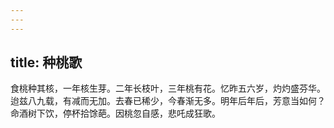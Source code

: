```yaml
---
---
---
```

title: 种桃歌
---



食桃种其核，一年核生芽。二年长枝叶，三年桃有花。忆昨五六岁，灼灼盛芬华。迨兹八九载，有减而无加。去春已稀少，今春渐无多。明年后年后，芳意当如何？命酒树下饮，停杯拾馀葩。因桃忽自感，悲吒成狂歌。